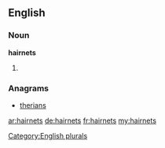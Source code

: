 ==English==

===Noun===
'''hairnets'''

# {{plural of|[[hairnet]]}}

===Anagrams===
* [[therians#English|therians]]

[[Category:English plurals]]

[[ar:hairnets]]
[[de:hairnets]]
[[fr:hairnets]]
[[my:hairnets]]